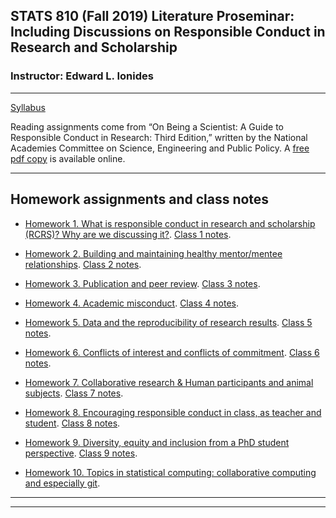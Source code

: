 
<h2>STATS 810 (Fall 2019) Literature Proseminar: Including Discussions on Responsible Conduct in Research and Scholarship </h2>

<h3> Instructor: Edward L. Ionides </h3>

-------------



[Syllabus](syllabus.pdf) 

Reading assignments come from "On Being a Scientist: A Guide to Responsible Conduct in Research: Third Edition," written by the National Academies Committee on Science, Engineering and Public Policy. 
A [free pdf copy](http://www.nap.edu/catalog.php?record_id=12192) is available online.


----------

## Homework assignments and class notes 

* [Homework 1. What is responsible conduct in research and scholarship (RCRS)? Why are we discussing it?](hw01.pdf). [Class 1 notes](class01.pdf).

* [Homework 2. Building and maintaining healthy mentor/mentee relationships](hw02.pdf). [Class 2 notes](class02.pdf).
    
* [Homework 3. Publication and peer review](hw03.pdf). [Class 3 notes](class03.pdf).

* [Homework 4. Academic misconduct](hw04.pdf). [Class 4 notes](class04.pdf).

* [Homework 5. Data and the reproducibility of research results](hw05.pdf). [Class 5 notes](class05.pdf).

* [Homework 6. Conflicts of interest and conflicts of commitment](hw06.pdf). [Class 6 notes](class06.pdf).

* [Homework 7. Collaborative research & Human participants and animal subjects](hw07.pdf). [Class 7 notes](class07.pdf).

* [Homework 8. Encouraging responsible conduct in class, as teacher and student
](hw08.pdf). [Class 8 notes](class08.pdf).


* [Homework 9. Diversity, equity and inclusion from a PhD student perspective](hw09.pdf). [Class 9 notes](class09.pdf).

* [Homework 10. Topics in statistical computing: collaborative computing and especially git](hw10.pdf). 


------------

-----------
